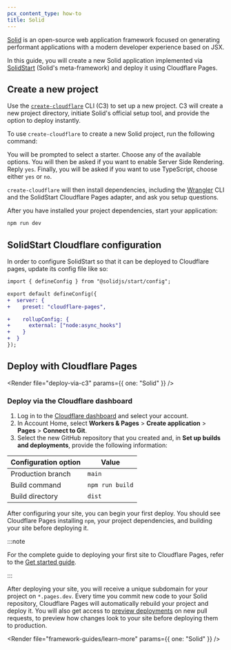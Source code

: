 ```yaml
---
pcx_content_type: how-to
title: Solid
---
```



[Solid](https://www.solidjs.com/) is an open-source web application framework focused on generating performant applications with a modern developer experience based on JSX.

In this guide, you will create a new Solid application implemented via [SolidStart](https://start.solidjs.com/getting-started/what-is-solidstart) (Solid's meta-framework) and deploy it using Cloudflare Pages.

## Create a new project

Use the [`create-cloudflare`](https://www.npmjs.com/package/create-cloudflare) CLI (C3) to set up a new project. C3 will create a new project directory, initiate Solid's official setup tool, and provide the option to deploy instantly.

To use `create-cloudflare` to create a new Solid project, run the following command:

<PackageManagers
	type="create"
	pkg="cloudflare@latest"
	args="my-solid-app --framework=solid"
/>

You will be prompted to select a starter. Choose any of the available options. You will then be asked if you want to enable Server Side Rendering. Reply `yes`. Finally, you will be asked if you want to use TypeScript, choose either `yes` or `no`.

`create-cloudflare` will then install dependencies, including the [Wrangler](/workers/wrangler/install-and-update/#check-your-wrangler-version) CLI and the SolidStart Cloudflare Pages adapter, and ask you setup questions.

After you have installed your project dependencies, start your application:

```sh
npm run dev
```

## SolidStart Cloudflare configuration

<Render file="c3-adapter" />

In order to configure SolidStart so that it can be deployed to Cloudflare pages, update its config file like so:

```diff
import { defineConfig } from "@solidjs/start/config";

export default defineConfig({
+  server: {
+    preset: "cloudflare-pages",

+    rollupConfig: {
+      external: ["node:async_hooks"]
+    }
+  }
});
```

<Render file="tutorials-before-you-start" />

<Render file="framework-guides/create-github-repository" />

## Deploy with Cloudflare Pages

<Render file="deploy-via-c3" params={{ one: "Solid" }} />

### Deploy via the Cloudflare dashboard

1. Log in to the [Cloudflare dashboard](https://dash.cloudflare.com/) and select your account.
2. In Account Home, select **Workers & Pages** > **Create application** > **Pages** > **Connect to Git**.
3. Select the new GitHub repository that you created and, in **Set up builds and deployments**, provide the following information:

<div>

| Configuration option | Value           |
| -------------------- | --------------- |
| Production branch    | `main`          |
| Build command        | `npm run build` |
| Build directory      | `dist`          |

</div>

After configuring your site, you can begin your first deploy. You should see Cloudflare Pages installing `npm`, your project dependencies, and building your site before deploying it.

:::note

For the complete guide to deploying your first site to Cloudflare Pages, refer to the [Get started guide](/pages/get-started/).

:::

After deploying your site, you will receive a unique subdomain for your project on `*.pages.dev`.
Every time you commit new code to your Solid repository, Cloudflare Pages will automatically rebuild your project and deploy it. You will also get access to [preview deployments](/pages/configuration/preview-deployments/) on new pull requests, to preview how changes look to your site before deploying them to production.

<Render file="framework-guides/learn-more" params={{ one: "Solid" }} />
